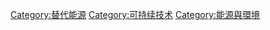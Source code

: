 {{Portal|能源}}
{{Cat main|可持續能源}}

[[Category:替代能源|Category:替代能源]]
[[Category:可持续技术|Category:可持续技术]]
[[Category:能源與環境|Category:能源與環境]]